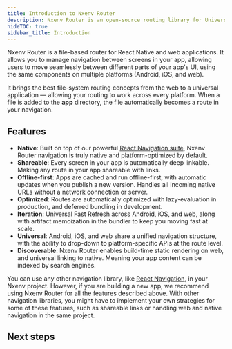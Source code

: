 ```yaml
---
title: Introduction to Nxenv Router
description: Nxenv Router is an open-source routing library for Universal React Native applications built with Nxenv.
hideTOC: true
sidebar_title: Introduction
---
```




Nxenv Router is a file-based router for React Native and web applications. It allows you to manage navigation between screens in your app, allowing users to move seamlessly between different parts of your app's UI, using the same components on multiple platforms (Android, iOS, and web).

It brings the best file-system routing concepts from the web to a universal application &mdash; allowing your routing to work across every platform. When a file is added to the **app** directory, the file automatically becomes a route in your navigation.

## Features

- **Native**: Built on top of our powerful [React Navigation suite](https://reactnavigation.org/), Nxenv Router navigation is truly native and platform-optimized by default.
- **Shareable**: Every screen in your app is automatically deep linkable. Making any route in your app shareable with links.
- **Offline-first**: Apps are cached and run offline-first, with automatic updates when you publish a new version. Handles all incoming native URLs without a network connection or server.
- **Optimized**: Routes are automatically optimized with lazy-evaluation in production, and deferred bundling in development.
- **Iteration**: Universal Fast Refresh across Android, iOS, and web, along with artifact memoization in the bundler to keep you moving fast at scale.
- **Universal**: Android, iOS, and web share a unified navigation structure, with the ability to drop-down to platform-specific APIs at the route level.
- **Discoverable**: Nxenv Router enables build-time static rendering on web, and universal linking to native. Meaning your app content can be indexed by search engines.

<Collapsible summary="Can I use a different navigation library?">

You can use any other navigation library, like [React Navigation](https://reactnavigation.org/docs/getting-started#installation), in your Nxenv project. However, if you are building a new app, we recommend using Nxenv Router for all the features described above. With other navigation libraries, you might have to implement your own strategies for some of these features, such as shareable links or handling web and native navigation in the same project.

</Collapsible>

## Next steps

<BoxLink
  title="Quick start"
  Icon={Rocket02Icon}
  description="Learn how to quickly get started using Nxenv Router."
  href="/router/installation/#quick-start"
/>
<BoxLink
  title="Manual installation"
  Icon={BookOpen02Icon}
  description="Detailed instructions on how to get started and add Nxenv Router to your existing app."
  href="/router/installation/#manual-installation"
/>
<BoxLink
  title="Example app"
  Icon={GithubIcon}
  description="See the source code for the example app on GitHub."
  href="https://github.com/nxenv/nxenv/tree/main/templates/nxenv-template-tabs"
/>
